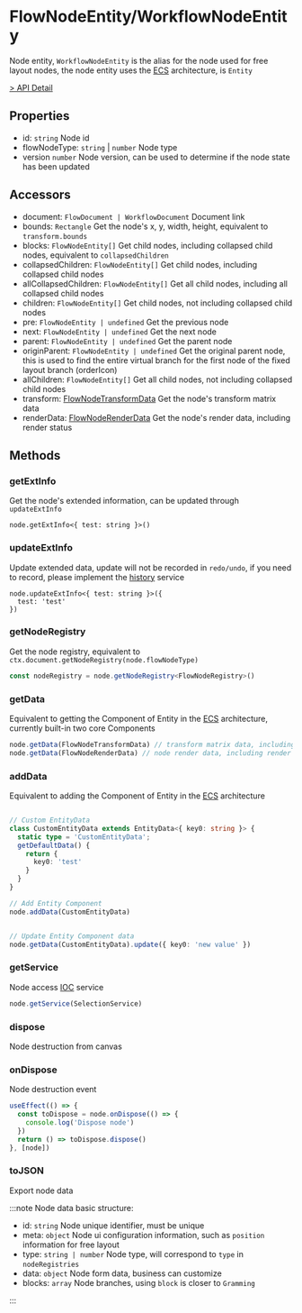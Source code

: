 # FlowNodeEntity/WorkflowNodeEntity

Node entity, `WorkflowNodeEntity` is the alias for the node used for free layout nodes, the node entity uses the [ECS](/flowgram.ai/guide/concepts/ECS.html) architecture, is `Entity`

[> API Detail](https://flowgram.aiauto-docs/document/classes/FlowNodeEntity-1.html)

## Properties

- id: `string` Node id
- flowNodeType: `string` | `number` Node type
- version `number` Node version, can be used to determine if the node state has been updated

## Accessors

- document: `FlowDocument | WorkflowDocument` Document link
- bounds: `Rectangle` Get the node's x, y, width, height, equivalent to `transform.bounds`
- blocks: `FlowNodeEntity[]` Get child nodes, including collapsed child nodes, equivalent to `collapsedChildren`
- collapsedChildren: `FlowNodeEntity[]` Get child nodes, including collapsed child nodes
- allCollapsedChildren: `FlowNodeEntity[]` Get all child nodes, including all collapsed child nodes
- children: `FlowNodeEntity[]` Get child nodes, not including collapsed child nodes
- pre: `FlowNodeEntity | undefined` Get the previous node
- next: `FlowNodeEntity | undefined` Get the next node
- parent: `FlowNodeEntity | undefined` Get the parent node
- originParent: `FlowNodeEntity | undefined` Get the original parent node, this is used to find the entire virtual branch for the first node of the fixed layout branch (orderIcon)
- allChildren: `FlowNodeEntity[]` Get all child nodes, not including collapsed child nodes
- transform: [FlowNodeTransformData](https://flowgram.aiauto-docs/document/classes/FlowNodeTransformData.html) Get the node's transform matrix data
- renderData: [FlowNodeRenderData](https://flowgram.aiauto-docs/document/classes/FlowNodeRenderData.html) Get the node's render data, including render status


## Methods

### getExtInfo

Get the node's extended information, can be updated through `updateExtInfo`

```
node.getExtInfo<{ test: string }>()
```

### updateExtInfo

Update extended data, update will not be recorded in `redo/undo`, if you need to record, please implement the [history](/flowgram.ai/guide/advanced/history.html) service

```
node.updateExtInfo<{ test: string }>({
  test: 'test'
})
```

### getNodeRegistry

Get the node registry, equivalent to `ctx.document.getNodeRegistry(node.flowNodeType)`

```ts pure
const nodeRegistry = node.getNodeRegistry<FlowNodeRegistry>()
```

### getData

Equivalent to getting the Component of Entity in the [ECS](/flowgram.ai/guide/concepts/ECS.html) architecture, currently built-in two core Components

```ts pure
node.getData(FlowNodeTransformData) // transform matrix data, including the node's x, y, width, height, etc.
node.getData(FlowNodeRenderData) // node render data, including render status

```

### addData

Equivalent to adding the Component of Entity in the [ECS](/flowgram.ai/guide/concepts/ECS.html) architecture

```ts pure

// Custom EntityData
class CustomEntityData extends EntityData<{ key0: string }> {
  static type = 'CustomEntityData';
  getDefaultData() {
    return {
      key0: 'test'
    }
  }
}

// Add Entity Component
node.addData(CustomEntityData)


// Update Entity Component data
node.getData(CustomEntityData).update({ key0: 'new value' })

```

### getService

Node access [IOC](/flowgram.ai/guide/concepts/IOC.html) service

```ts pure
node.getService(SelectionService)
```

### dispose

Node destruction from canvas

### onDispose

Node destruction event

```ts pure
useEffect(() => {
  const toDispose = node.onDispose(() => {
    console.log('Dispose node')
  })
  return () => toDispose.dispose()
}, [node])
```

### toJSON

Export node data

:::note Node data basic structure:

- id: `string` Node unique identifier, must be unique
- meta: `object` Node ui configuration information, such as `position` information for free layout
- type: `string | number` Node type, will correspond to `type` in `nodeRegistries`
- data: `object` Node form data, business can customize
- blocks: `array` Node branches, using `block` is closer to `Gramming`

:::
